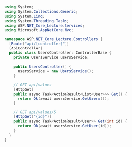 ```csharp
using System;
using System.Collections.Generic;
using System.Linq;
using System.Threading.Tasks;
using ASP.NET_Core_Lecture.Services;
using Microsoft.AspNetCore.Mvc;

namespace ASP.NET_Core_Lecture.Controllers {
  [Route("api/[controller]")]
  [ApiController]
  public class UsersController: ControllerBase {
    private UsersService usersService;
    
    public UsersController() {
      usersService = new UsersService();
    }

    // GET api/values
    [HttpGet]
    public async Task<ActionResult<List<User>>> Get() {
      return Ok(await usersService.GetUsers());
    }

    // GET api/values/5
    [HttpGet("{id}")]
    public async Task<ActionResult<User>> Get(int id) {
      return Ok(await usersService.GetUser(id));
    }
  }
}
```